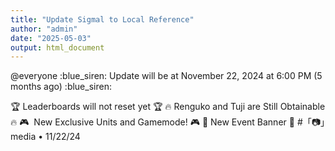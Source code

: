 ```yaml
---
title: "Update Sigmal to Local Reference"
author: "admin"
date: "2025-05-03"
output: html_document
---
```


@everyone
:blue_siren:  Update will be at November 22, 2024 at 6:00 PM (5 months ago) :blue_siren:

🏆 Leaderboards will not reset yet 🏆 
🔥  Renguko and Tuji are Still Obtainable  🔥
🎮 ﻿ New Exclusive Units and Gamemode! 🎮
🎋  ﻿New Event Banner 🎋
#「📷」media  •  11/22/24